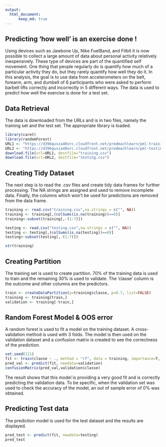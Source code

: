 ---
output: 
  html_document:
      keep_md: true
---

## Predicting 'how well' is an exercise done !

Using devices such as Jawbone Up, Nike FuelBand, and Fitbit it is now possible to collect a large amount of data about personal activity relatively inexpensively. These type of devices are part of the quantified self movement. One thing that people regularly do is quantify how much of a particular activity they do, but they rarely quantify how well they do it.
In this analysis, the goal is to use data from accelerometers on the belt, forearm, arm, and dumbell of 6 participants who were asked to perform barbell lifts correctly and incorrectly in 5 different ways. The data is used to predict how well the exercise is done for a test set.

## Data Retrieval

The data is downloaded from the URLs and is in two files, namely the training set and the test set.
The appropriate library is loaded.

```{r, message=FALSE, warning = FALSE}
library(caret)
library(randomForest)
URL1 <- "https://d396qusza40orc.cloudfront.net/predmachlearn/pml-training.csv"
URL2 <- "https://d396qusza40orc.cloudfront.net/predmachlearn/pml-testing.csv"
download.file(url=URL1, destfile="training.csv")
download.file(url=URL2, destfile="testing.csv")
```
## Creating Tidy Dataset

The next step is to read the .csv files and create tidy data frames for further processing. The NA strings are assigned and used to remove incomplete data. Finally, the columns which won't be used for predictions are removed from the data frame.

```{r}
training <- read.csv("training.csv",na.strings = c("", NA))
training <- training[,(colSums(is.na(training))==0)]
training<-subset(training[,-(1:7)])

testing <- read.csv("testing.csv",na.strings = c("", NA))
testing <- testing[,(colSums(is.na(testing))==0)]
testing<-subset(testing[,-(1:7)])

str(training)
```

## Creating Partition

The training set is used to create partition. 70% of the training data is used to train and the remaining 30% is used to validate. The 'classe' column is the outcome and other columns are the predictors.

```{r}

train <- createDataPartition(y=training$classe, p=0.7, list=FALSE)
training <- training[train,]
validation <- training[-train,]
```

## Random Forest Model & OOS error

A random forest is used to fit a model on the training dataset. A cross-validation method is used with 3 folds. The model is then used on the validation dataset and a confusion matrix is created to see the correctness of the prediction.

```{r}
set.seed(111)
fit <- train(classe ~ ., method = "rf", data = training, importance=T, trControl = trainControl(method = "cv", number = 3))
pred_val <- predict(fit, newdata=validation)
confusionMatrix(pred_val,validation$classe)

```

The result shows that this model is providing a very good fit and is correctly predicting the validation data.
To be specific, when the validation set was used to check the accuracy of the model, an out of sample error of 0% was obtained.

## Predicting Test data

The prediction model is used for the test dataset and the results are displayed.

```{r}
pred_test <- predict(fit, newdata=testing)
pred_test
```
